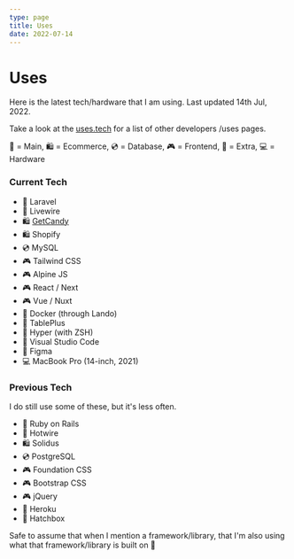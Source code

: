 ```yaml
---
type: page
title: Uses
date: 2022-07-14
---
```



# Uses

Here is the latest tech/hardware that I am using. Last updated 14th Jul, 2022.

Take a look at the [uses.tech](https://uses.tech/) for a list of other developers /uses pages.

🍔 = Main, 🛍 = Ecommerce, 💿 = Database, 🎮 = Frontend, 🍎 = Extra, 💻 = Hardware

### Current Tech

- 🍔 Laravel
- 🍔 Livewire
- 🛍 [GetCandy](https://getcandy.io/)
- 🛍 Shopify
- 💿 MySQL
- 🎮 Tailwind CSS
- 🎮 Alpine JS
- 🎮 React / Next
- 🎮 Vue / Nuxt
- 🍎 Docker (through Lando)
- 🍎 TablePlus
- 🍎 Hyper (with ZSH)
- 🍎 Visual Studio Code
- 🍎 Figma
- 💻 MacBook Pro (14-inch, 2021)

### Previous Tech

I do still use some of these, but it's less often.

- 🍔 Ruby on Rails
- 🍔 Hotwire
- 🛍 Solidus
- 💿 PostgreSQL
- 🎮 Foundation CSS
- 🎮 Bootstrap CSS
- 🎮 jQuery
- 🍎 Heroku
- 🍎 Hatchbox

<Callout>
  Safe to assume that when I mention a framework/library, that I'm also using
  what that framework/library is built on 🚀
</Callout>
